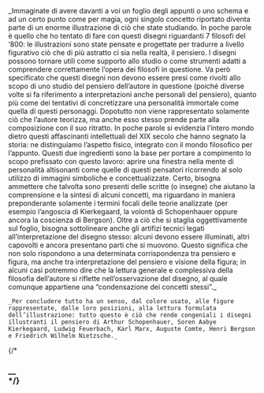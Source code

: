 <div className='flex flex-col'>
    _Immaginate di avere davanti a voi un foglio degli appunti o uno schema e ad un certo punto come per magia, ogni singolo concetto riportato diventa parte di un enorme illustrazione di ciò che state studiando.
    In poche parole è quello che ho tentato di fare con questi disegni riguardanti 7 filosofi del ‘800: le illustrazioni sono state pensate e progettate per tradurre a livello figurativo ciò che di più astratto ci sia nella realtà, il pensiero. I disegni possono tornare utili come supporto allo studio o come strumenti adatti a comprendere correttamente l’opera dei filosofi in questione. 
    Va però specificato che questi disegni non devono essere presi come rivolti allo scopo di uno studio del pensiero dell’autore in questione (poiché diverse volte si fa riferimento a interpretazioni anche personali del pensiero), quanto più come dei tentativi di concretizzare una personalità immortale come quella di questi personaggi. Dopotutto non viene rappresentato solamente ciò che l’autore teorizza, ma anche esso stesso prende parte alla composizione con il suo ritratto. In poche parole si evidenzia l’intero mondo dietro questi affascinanti intellettuali del XIX secolo che hanno segnato la storia: ne distinguiamo l’aspetto fisico, integrato con il mondo filosofico per l’appunto. Questi due ingredienti sono la base per portare a compimento lo scopo prefissato con questo lavoro: aprire una finestra nella mente di personalità altisonanti come quelle di questi pensatori ricorrendo al solo utilizzo di immagini simboliche e concettualizzate. Certo, bisogna ammettere che talvolta sono presenti delle scritte (o insegne) che aiutano la comprensione e la sintesi di alcuni concetti, ma riguardano in maniera preponderante solamente i termini focali delle teorie analizzate (per esempio l’angoscia di Kierkegaard, la volontà di Schopenhauer oppure ancora la coscienza di Bergson). Oltre a ciò che si staglia oggettivamente sul foglio, bisogna sottolineare anche gli artifizi tecnici legati all’interpretazione del disegno stesso: alcuni devono essere illuminati, altri capovolti e ancora presentano parti che si muovono. Questo significa che non solo rispondono a una determinata corrispondenza tra pensiero e figura, ma anche tra interpretazione del pensiero e visione della figura; in alcuni casi potremmo dire che la lettura generale e complessiva della filosofia dell’autore si riflette nell’osservazione del disegno, al quale comunque appartiene una “condensazione dei concetti stessi”._

    _Per concludere tutto ha un senso, dal colore usato, alle figure rappresentate, dalle loro posizioni, alla lettura formulata dell’illustrazione: tutto questo è ciò che rende congeniali i disegni illustranti il pensiero di Arthur Schopenhauer, Soren Aabye Kierkegaard, Ludwig Feuerbach, Karl Marx, Auguste Comte, Henri Bergson e Friedrich Wilhelm Nietzsche._
{/* 
### <div className='flex justify-center'>**__**</div> */}

</div>


>
